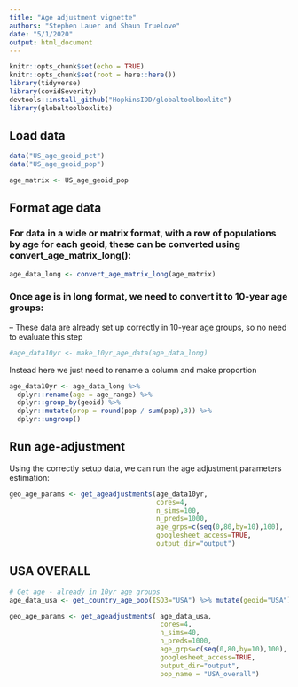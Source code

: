 ```yaml
---
title: "Age adjustment vignette"
authors: "Stephen Lauer and Shaun Truelove"
date: "5/1/2020"
output: html_document
---
```


```r
knitr::opts_chunk$set(echo = TRUE)
knitr::opts_chunk$set(root = here::here())
library(tidyverse)
library(covidSeverity)
devtools::install_github("HopkinsIDD/globaltoolboxlite")
library(globaltoolboxlite)

```

## Load data

```r
data("US_age_geoid_pct")
data("US_age_geoid_pop")

age_matrix <- US_age_geoid_pop
```


## Format age data

### For data in a wide or matrix format, with a row of populations by age for each geoid, these can be converted using **convert_age_matrix_long()**:
```r
age_data_long <- convert_age_matrix_long(age_matrix)
```

### Once age is in long format, we need to convert it to 10-year age groups:
 -- These data are already set up correctly in 10-year age groups, so no need to evaluate this step
```r
#age_data10yr <- make_10yr_age_data(age_data_long)
```
Instead here we just need to rename a column and make proportion
```r
age_data10yr <- age_data_long %>% 
  dplyr::rename(age = age_range) %>%
  dplyr::group_by(geoid) %>%
  dplyr::mutate(prop = round(pop / sum(pop),3)) %>%
  dplyr::ungroup()
```



## Run age-adjustment
Using the correctly setup data, we can run the age adjustment parameters estimation:
```r
geo_age_params <- get_ageadjustments(age_data10yr,
                                     cores=4,
                                     n_sims=100,
                                     n_preds=1000,
                                     age_grps=c(seq(0,80,by=10),100),
                                     googlesheet_access=TRUE,
                                     output_dir="output")
```



## USA OVERALL

```r

# Get age - already in 10yr age groups
age_data_usa <- get_country_age_pop(ISO3="USA") %>% mutate(geoid="USA")

geo_age_params <- get_ageadjustments( age_data_usa,
                                      cores=4, 
                                      n_sims=40,
                                      n_preds=1000,
                                      age_grps=c(seq(0,80,by=10),100),
                                      googlesheet_access=TRUE,
                                      output_dir="output",
                                      pop_name = "USA_overall")
```

